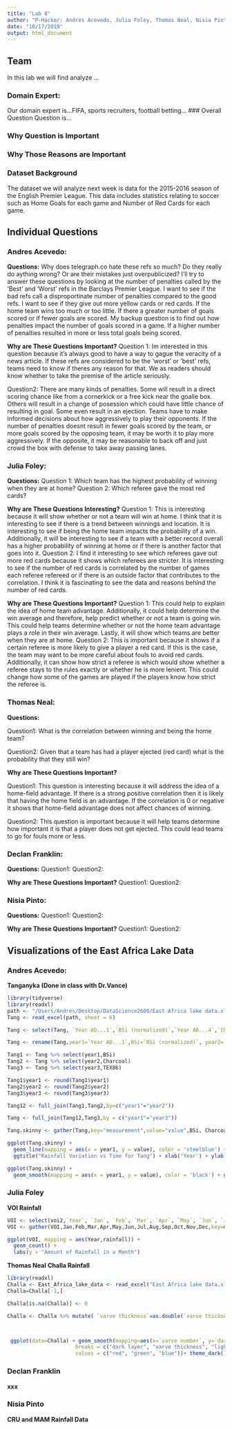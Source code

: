 ```yaml
---
title: "Lab 8"
author: "P-Hacker: Andres Acevedo, Julia Foley, Thomas Neal, Nisia Pinto, Declan Franklin"
date: "10/17/2019"
output: html_document
---
```


## Team
In this lab we will find analyze ...

### Domain Expert:
Our domain expert is...FIFA, sports recruiters, football betting...
### Overall Question
Question is...

### Why Question is Important

### Why Those Reasons are Important

### Dataset Background
The dataset we will analyze next week is data for the 2015-2016 season of the English Premier League. This data includes statistics relating to soccer such as Home Goals for each game and Number of Red Cards for each game. 

## Individual Questions

### Andres Acevedo:
**Questions:**
Why does telegraph.co hate these refs so much? Do they really do aything wrong? Or are their mistakes just overpublicized? I'll try to answer these questions by looking at the number of penalties called by the 'Best' and 'Worst' refs in the Barclays Premier League. I want to see if the bad refs call a disproportinate number of penalties compared to the good refs. I want to see if they give out more yellow cards or red cards. If the home team wins too much or too little. If there a greater number of goals scored or if fewer goals are scored. My backup question is to find out how penalties impact the number of goals scored in a game. If a higher number of penalties resulted in more or less total goals being scored. 

**Why are These Questions Important?**
Question 1: Im interested in this question because it's always good to have a way to gague the veracity of a news article.  If these refs are considered to be the 'worst' or 'best' refs, teams need to know if theres any reason for that. We as readers should know whether to take the premise of the article seriously. 

Question2:
There are many kinds of penalties. Some will result in a direct scoring chance like from a cornerkick or a free kick near the goalie box. Others will result in a change of posession which could have little chance of resulting in goal. Some even result in an ejection. Teams have to make informed decisions about how aggressively to play their opponents. If the number of penalties doesnt result in fewer goals scored by the team, or more goals scored by the opposing team, it may be worth it to play more aggressively. If the opposite, it may be reasonable to back off and just crowd the box with defense to take away passing lanes.


### Julia Foley:
**Questions:**
Question 1: Which team has the highest probability of winning when they are at home?
Question 2: Which referee gave the most red cards? 

**Why are These Questions Interesting?**
Question 1: This is interesting because it will show whether or not a team will win at home. I think that it is interesting to see if there is a trend between winnings and location. It is interesting to see if being the home team impacts the probability of a win. Additionally, it will be interesting to see if a team with a better record overall has a higher probability of winning at home or if there is another factor that goes into it. 
Question 2: I find it interesting to see which referees gave out more red cards because it shows which referees are stricter. It is interesting to see if the number of red cards is correlated by the number of games each referee refereed or if there is an outside factor that contributes to the correlation. I think it is fascinating to see the data and reasons behind the number of red cards. 

**Why are These Questions Important?**
Question 1: This could help to explain the idea of home team advantage. Additionally, it could help determine the win average and therefore, help predict whether or not a team is going win. This could help teams determine whether or not the home team advantage plays a role in their win average. Lastly, it will show which teams are better when they are at home. 
Question 2: This is important because it shows if a certain referee is more likely to give a player a red card. If this is the case, the team may want to be more careful about fouls to avoid red cards. Additionally, it can show how strict a referee is which would show whether a referee stays to the rules exactly or whether he is more lenient. This could change how some of the games are played if the players know how strict the referee is. 

### Thomas Neal:
**Questions:**

Question1: What is the correlation between winning and being the home team?

Question2: Given that a team has had a player ejected (red card) what is the probability that they still win?

**Why are These Questions Important?**

Question1: This question is interesting because it will address the idea of a home-field advantage. If there is a strong positive correlation then it is likely that having the home field is an advantage. If the correlation is 0 or negative it shows that home-field advantage does not affect chances of winning.

Question2: This question is important because it will help teams determine how important it is that a player does not get ejected. This could lead teams to go for fouls more or less.

### Declan Franklin:

**Questions:**
Question1:
Question2:

**Why are These Questions Important?**
Question1:
Question2:

### Nisia Pinto:
**Questions:**
Question1:
Question2:

**Why are These Questions Important?**
Question1:
Question2:

## Visualizations of the East Africa Lake Data

### Andres Acevedo:

**Tanganyka (Done in class with Dr.Vance)**
```r
library(tidyverse)
library(readxl)
path <- "/Users/Andres/Desktop/DataScience2600/East Africa lake data.xlsx"
Tang <- read_excel(path, sheet = 6)

Tang <- select(Tang, `Year AD...1`,`BSi (normalized)`,`Year AD...4`,`Charcoal (normalized)`,`Year`,TEX86)

Tang <- rename(Tang,year1=`Year AD...1`,BSi=`BSi (normalized)`, year2=`Year AD...4`,Charcoal=`Charcoal (normalized)`,year3=`Year`)

Tang1 <- Tang %>% select(year1,BSi)
Tang2 <- Tang %>% select(year2,Charcoal)
Tang3 <- Tang %>% select(year3,TEX86)

Tang1$year1 <- round(Tang1$year1)
Tang2$year2 <- round(Tang2$year2)
Tang3$year3 <- round(Tang3$year3)

Tang12 <- full_join(Tang1,Tang2,by=c("year1"="year2"))

Tang <- full_join(Tang12,Tang3,by = c("year1"="year3"))

Tang.skinny <- gather(Tang,key="measurement",value="value",BSi, Charcoal,TEX86)

ggplot(Tang.skinny) +
  geom_line(mapping = aes(x = year1, y = value), color = 'steelblue') + facet_wrap(~measurement) +
  ggtitle("Rainfall Variation vs Time for Tang") + xlab('Year') + ylab('Rainfall Variation') + theme_minimal() + scale_x_continuous(breaks = seq(1000, 2000, 250)) + scale_y_continuous(breaks = seq(0, 2.5, 0.5))

ggplot(Tang.skinny) +
  geom_smooth(mapping = aes(x = year1, y = value), color = 'black') + geom_jitter(mapping = aes(x = year1, y = value), color = 'steelblue', alpha = 0.5) + facet_wrap(~measurement) + ggtitle('Rain Variation Vs Time for Tang') + xlab('Year') + ylab('Rainfall Variation')
```

### Julia Foley
**VOI Rainfall**

```r
VOI <- select(voi2,`Year`, `Jan`, `Feb`, `Mar`, `Apr`, `May`, `Jun`, `Jul`, `Aug`, `Sep`, `Oct`, `Nov`, `Dec`)
VOI <- gather(VOI,Jan,Feb,Mar,Apr,May,Jun,Jul,Aug,Sep,Oct,Nov,Dec,key=month,value=rainfall)

ggplot(VOI, mapping = aes(Year,rainfall)) +
  geom_count() +
  labs(y = "Amount of Rainfall in a Month")
```

**Thomas Neal**
**Challa Rainfall**

```r
library(readxl)
Challa <- East_Africa_lake_data <- read_excel("East Africa lake data.xlsx", sheet = "Challa")
Challa=Challa[-1,]

Challa[is.na(Challa)] <- 0

Challa <- Challa %>% mutate( `varve thickness`=as.double(`varve thickness`),`dark layer`=as.double(`dark layer`), `light layer`=as.double(`light layer`) )



 ggplot(data=Challa) + geom_smooth(mapping=aes(x=`varve number`, y=`dark layer`, color="dark layer"), se=FALSE)  + geom_smooth(mapping=aes(x=`varve number`, y=`varve thickness`, color="varve thickness" ),se=FALSE) + geom_smooth(mapping=aes(x=`varve number`, y=`light layer`,color="light layer" ),se=FALSE) + labs(title="Rainfall in Challa over time", x="Time", y="amount of rain") +  scale_colour_manual("", 
                      breaks = c("dark layer", "varve thickness", "light layer"),
                      values = c("red", "green", "blue"))+ theme_dark()


```

### Declan Franklin
**xxx**

### Nisia Pinto
**CRU and MAM Rainfall Data**
